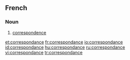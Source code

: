 ==French==
===Noun===
{{fr-noun|f}}

#[[correspondence]]

[[et:correspondance]]
[[fr:correspondance]]
[[io:correspondance]]
[[id:correspondance]]
[[hu:correspondance]]
[[ru:correspondance]]
[[vi:correspondance]]
[[tr:correspondance]]